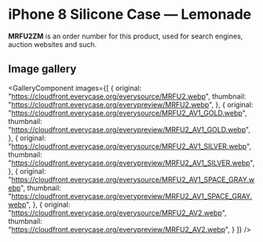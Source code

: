 
# iPhone 8 Silicone Case — Lemonade

<Callout type='info' emoji='👉🏻'>**MRFU2ZM** is an order number for this product, used for search engines, auction websites and such.</Callout>

## Image gallery

<GalleryComponent
    images={[
      {
        original: "https://cloudfront.everycase.org/everysource/MRFU2.webp",
        thumbnail: "https://cloudfront.everycase.org/everypreview/MRFU2.webp",
      },
      {
        original: "https://cloudfront.everycase.org/everysource/MRFU2_AV1_GOLD.webp",
        thumbnail: "https://cloudfront.everycase.org/everypreview/MRFU2_AV1_GOLD.webp",
      },
      {
        original: "https://cloudfront.everycase.org/everysource/MRFU2_AV1_SILVER.webp",
        thumbnail: "https://cloudfront.everycase.org/everypreview/MRFU2_AV1_SILVER.webp",
      },
      {
        original: "https://cloudfront.everycase.org/everysource/MRFU2_AV1_SPACE_GRAY.webp",
        thumbnail: "https://cloudfront.everycase.org/everypreview/MRFU2_AV1_SPACE_GRAY.webp",
      },
      {
        original: "https://cloudfront.everycase.org/everysource/MRFU2_AV2.webp",
        thumbnail: "https://cloudfront.everycase.org/everypreview/MRFU2_AV2.webp",
      }
    ]}
  />
